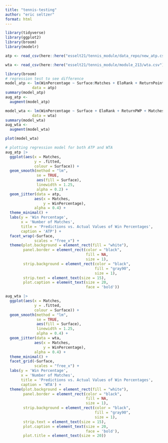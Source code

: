 ```yaml
---
title: "tennis-testing"
author: "eric seltzer"
format: html
---
```


```r
library(tidyverse)
library(ggplot2)
library(broom)
library(modelr)
```

```r
atp <- read_csv(here::here("esselt21/tennis_module/data_repo/new_atp.csv"))

wta <- read_csv(here::here("esselt21/tennis_module/module_213/wta.csv"))
```

```r
library(broom)
# regression test to see difference
model_atp <- lm(WinPercentage ~ Surface:Matches + EloRank + ReturnPointsWonPercentage + AcesPerDoubleFault,
            data = atp)
summary(model_atp)
aug_atp <-
  augment(model_atp)

model_wta <- lm(WinPercentage ~ Surface + EloRank + ReturnPWP + Matches*Surface + AcesPDF,
            data = wta)
summary(model_wta)
aug_wta <-
  augment(model_wta)
```

```r
plot(model_wta)
```

```r
# plotting regression model for both ATP and WTA
aug_atp |>
  ggplot(aes(x = Matches,
             y = .fitted,
             colour = Surface)) +
  geom_smooth(method = "lm",
              se = TRUE,
              aes(fill = Surface),
              linewidth = 1.25,
              alpha = 0.2) +
  geom_jitter(data = atp,
             aes(x = Matches,
                 y = WinPercentage),
             alpha = 0.4) +
  theme_minimal() +
  labs(y = 'Win Percentage',
       x = 'Number of Matches',
       title = 'Predictions vs. Actual Values of Win Percentages',
       caption = 'ATP') +
  facet_wrap(~Surface,
             scales = "free_x") +
  theme(plot.background = element_rect(fill = "white"),
        panel.border = element_rect(color = "black", 
                                    fill = NA, 
                                    size = 1), 
        strip.background = element_rect(color = "black", 
                                        fill = "gray90",
                                        size = 1),
        strip.text = element_text(size = 15),
        plot.caption = element_text(size = 20,
                                    face = 'bold'))

aug_wta |>
  ggplot(aes(x = Matches,
             y = .fitted,
             colour = Surface)) +
  geom_smooth(method = "lm",
              se = TRUE,
              aes(fill = Surface),
              linewidth = 1.25,
              alpha = 0.4) +
  geom_jitter(data = wta,
             aes(x = Matches,
                 y = WinPercentage),
             alpha = 0.4) +
  theme_minimal() +
  facet_grid(~Surface,
             scales = "free_x") +
  labs(y = 'Win Percentage',
       x = 'Number of Matches',
       title = 'Predictions vs. Actual Values of Win Percentages',
       caption = 'WTA') +
  theme(plot.background = element_rect(fill = "white"),
        panel.border = element_rect(color = "black", 
                                    fill = NA, 
                                    size = 1), 
        strip.background = element_rect(color = "black", 
                                        fill = "gray90",
                                        size = 1),
        strip.text = element_text(size = 15),
        plot.caption = element_text(size = 20,
                                    face = 'bold'),
        plot.title = element_text(size = 20))
```


